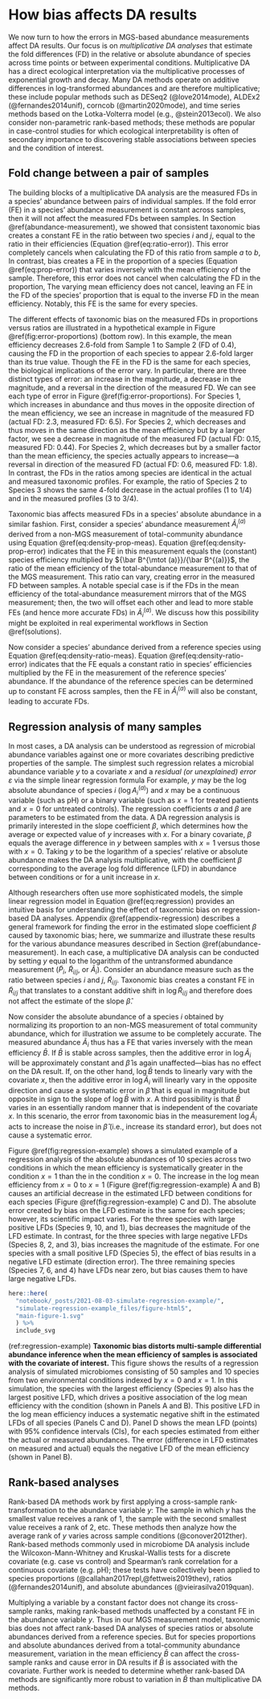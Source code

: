 # How bias affects DA results {#differential-abundance}

<!-- Previous title: Differential-abundance methods vary in their robustness to taxonomic bias  -->

We now turn to how the errors in MGS-based abundance measurements affect DA results.
Our focus is on _multiplicative DA analyses_ that estimate the fold differences (FD) in the relative or absolute abundance of species across time points or between experimental conditions.
Multiplicative DA has a direct ecological interpretation via the multiplicative processes of exponential growth and decay.
Many DA methods operate on additive differences in log-transformed abundances and are therefore multiplicative; these include popular methods such as DESeq2 (@love2014mode), ALDEx2 (@fernandes2014unif), corncob (@martin2020mode), and time series methods based on the Lotka-Volterra model (e.g., @stein2013ecol).
We also consider non-parametric rank-based methods; these methods are popular in case-control studies for which ecological interpretability is often of secondary importance to discovering stable associations between species and the condition of interest.

## Fold change between a pair of samples

The building blocks of a multiplicative DA analysis are the measured FDs in a species' abundance between pairs of individual samples.
<!-- The FE in the measured FD between two samples is given by the ratio of the FEs for the individual-sample measurements. -->
If the fold error (FE) in a species' abundance measurement is constant across samples, then it will not affect the measured FDs between samples.
<!-- Ratios -->
In Section \@ref(abundance-measurement), we showed that consistent taxonomic bias creates a constant FE in the ratio between two species $i$ and $j$, equal to the ratio in their efficiencies (Equation \@ref(eq:ratio-error)).
This error completely cancels when calculating the FD of this ratio from sample $a$ to $b$,
\begin{align}
  (\#eq:ratio-fc-error)
\underbrace{\frac{\tilde R_{i/j}^{(b)}}{\tilde R_{i/j}^{(a)}}}_\text{measured FD}
  = \frac
    {R_{i/j}^{(b)} \cdot \cancel{B_i / B_j}}
    {R_{i/j}^{(a)} \cdot \cancel{B_i / B_j}}
  =
  \underbrace{\frac{R_{i/j}^{(b)}}{R_{i/j}^{(a)}}}_\text{actual FD}
  .
\end{align}
<!-- Proportions -->
In contrast, bias creates a FE in the proportion of a species (Equation \@ref(eq:prop-error)) that varies inversely with the mean efficiency of the sample.
Therefore, this error does not cancel when calculating the FD in the proportion,
\begin{align}
  (\#eq:prop-fc-error)
\underbrace{\frac{\tilde P_i^{(b)}}{\tilde P_i^{(a)}}}_\text{measured FD}
  = \frac
    {P_i^{(b)} \cdot \cancel{B_i} / \bar B^{(b)}}
    {P_i^{(a)} \cdot \cancel{B_i} / \bar B^{(a)}}
  =
  \underbrace{\frac{P_i^{(b)}}{P_i^{(a)}}}_\text{actual FD}
  \cdot
  \underbrace{\left[\frac{\bar B^{(b)}}{\bar B^{(a)}}\right]^{-1}}_\text{FE}
  .
\end{align}
The varying mean efficiency does not cancel, leaving an FE in the FD of the species' proportion that is equal to the inverse FD in the mean efficiency.
Notably, this FE is the same for every species.

The different effects of taxonomic bias on the measured FDs in proportions versus ratios are illustrated in a hypothetical example in Figure \@ref(fig:error-proportions) (bottom row).
In this example, the mean efficiency decreases 2.6-fold from Sample 1 to Sample 2 (FD of 0.4), causing the FD in the proportion of each species to appear 2.6-fold larger than its true value.
Though the FE in the FD is the same for each species, the biological implications of the error vary.
In particular, there are three distinct types of error: an increase in the magnitude, a decrease in the magnitude, and a reversal in the direction of the measured FD.
We can see each type of error in Figure \@ref(fig:error-proportions).
For Species 1, which increases in abundance and thus moves in the opposite direction of the mean efficiency, we see an increase in magnitude of the measured FD (actual FD: 2.3, measured FD: 6.5).
For Species 2, which decreases and thus moves in the same direction as the mean efficiency but by a larger factor, we see a decrease in magnitude of the measured FD (actual FD: 0.15, measured FD: 0.44).
For Species 2, which decreases but by a smaller factor than the mean efficiency, the species actually appears to increase---a reversal in direction of the measured FD (actual FD: 0.6, measured FD: 1.8).
In contrast, the FDs in the ratios among species are identical in the actual and measured taxonomic profiles.
For example, the ratio of Species 2 to Species 3 shows the same 4-fold decrease in the actual profiles ($1$ to $1/4$) and in the measured profiles ($3$ to $3/4$).

<!-- The ratios in sample 1 are Actual: 1:1:1, Observed: 1:18:6 -->
<!-- The ratios in sample 2 are Actual: 15:1:4, Observed: 5:6:8 -->

Taxonomic bias affects measured FDs in a species' absolute abundance in a similar fashion.
First, consider a species' abundance measurement $\tilde A_i^{(a)}$ derived from a non-MGS measurement of total-community abundance using Equation \@ref(eq:density-prop-meas).
Equation \@ref(eq:density-prop-error) indicates that the FE in this measurement equals the (constant) species efficiency multiplied by ${\bar B^{\mtot (a)}}/{\bar B^{(a)}}$, the ratio of the mean efficiency of the total-abundance measurement to that of the MGS measurement.
This ratio can vary, creating error in the measured FD between samples.
A notable special case is if the FDs in the mean efficiency of the total-abundance measurement mirrors that of the MGS measurement; then, the two will offset each other and lead to more stable FEs (and hence more accurate FDs) in $\tilde A_i^{(a)}$.
We discuss how this possibility might be exploited in real experimental workflows in Section \@ref(solutions).

Now consider a species' abundance derived from a reference species using Equation \@ref(eq:density-ratio-meas).
Equation \@ref(eq:density-ratio-error) indicates that the FE equals a constant ratio in species' efficiencies multiplied by the FE in the measurement of the reference species' abundance.
If the abundance of the reference species can be determined up to constant FE across samples, then the FE in $\tilde A_i^{(a)}$ will also be constant, leading to accurate FDs.

## Regression analysis of many samples

In most cases, a DA analysis can be understood as regression of microbial abundance variables against one or more covariates describing predictive properties of the sample.
The simplest such regression relates a microbial abundance variable $y$ to a covariate $x$ and a _residual (or unexplained) error_ $\varepsilon$ via the simple linear regression formula
\begin{align}
  (\#eq:regression)
  y^{(a)} = \alpha + \beta x^{(a)} + \varepsilon^{(a)}.
\end{align}
For example, $y$ may be the log absolute abundance of species $i$ ($\log A_i^{(a)}$) and $x$ may be a continuous variable (such as pH) or a binary variable (such as $x=1$ for treated patients and $x=0$ for untreated controls).
The regression coefficients $\alpha$ and $\beta$ are parameters to be estimated from the data.
A DA regression analysis is primarily interested in the slope coefficient $\beta$, which determines how the average or expected value of $y$ increases with $x$.
For a binary covariate, $\beta$ equals the average difference in $y$ between samples with $x=1$ versus those with $x=0$.
Taking $y$ to be the logarithm of a species' relative or absolute abundance makes the DA analysis multiplicative, with the coefficient $\beta$ corresponding to the average log fold difference (LFD) in abundance between conditions or for a unit increase in $x$.

Although researchers often use more sophisticated models, the simple linear regression model in Equation \@ref(eq:regression) provides an intuitive basis for understanding the effect of taxonomic bias on regression-based DA analyses.
Appendix \@ref(appendix-regression) describes a general framework for finding the error in the estimated slope coefficient $\beta$ caused by taxonomic bias; here, we summarize and illustrate these results for the various abundance measures described in Section \@ref(abundance-measurement).
In each case, a multiplicative DA analysis can be conducted by setting $y$ equal to the logarithm of the untransformed abundance measurement ($\tilde P_i$, $\tilde R_{i/j}$, or $\tilde A_i$).
Consider an abundance measure such as the ratio between species $i$ and $j$, $\tilde R_{i/j}$.
Taxonomic bias creates a constant FE in $\tilde R_{i/j}$ that translates to a constant additive shift in $\log \tilde R_{i/j}$ and therefore does not affect the estimate of the slope $\hat \beta$.

Now consider the absolute abundance of a species $i$ obtained by normalizing its proportion to an non-MGS measurement of total community abundance, which for illustration we assume to be completely accurate.
The measured abundance $\tilde A_i$ thus has a FE that varies inversely with the mean efficiency $\bar B$.
If $\bar B$ is stable across samples, then the additive error in $\log \tilde A_i$ will be approximately constant and $\hat \beta$ is again unaffected---bias has no effect on the DA result.
If, on the other hand, $\log \bar B$ tends to linearly vary with the covariate $x$, then the additive error in $\log \tilde A_i$ will linearly vary in the opposite direction and cause a systematic error in $\hat \beta$ that is equal in magnitude but opposite in sign to the slope of $\log \bar B$ with $x$.
A third possibility is that $\bar B$ varies in an essentially random manner that is independent of the covariate $x$.
In this scenario, the error from taxonomic bias in the measurement $\log \tilde A_{i}$ acts to increase the noise in $\hat \beta$ (i.e., increase its standard error), but does not cause a systematic error.

Figure \@ref(fig:regression-example) shows a simulated example of a regression analysis of the absolute abundances of 10 species across two conditions in which the mean efficiency is systematically greater in the condition $x=1$ than the in the condition $x=0$.
The increase in the log mean efficiency from $x=0$ to $x=1$ (Figure \@ref(fig:regression-example) A and B) causes an artificial decrease in the estimated LFD between conditions for each species (Figure \@ref(fig:regression-example) C and D).
The absolute error created by bias on the LFD estimate is the same for each species; however, its scientific impact varies.
For the three species with large positive LFDs (Species 9, 10, and 1), bias decreases the magnitude of the LFD estimate.
In contrast, for the three species with large negative LFDs (Species 8, 2, and 3), bias increases the magnitude of the estimate.
For one species with a small positive LFD (Species 5), the effect of bias results in a negative LFD estimate (direction error).
The three remaining species (Species 7, 6, and 4) have LFDs near zero, but bias causes them to have large negative LFDs.

<!-- Figure: Regression example -->

```r
here::here(
  "notebook/_posts/2021-08-03-simulate-regression-example/",
  "simulate-regression-example_files/figure-html5",
  "main-figure-1.svg"
  ) %>%
  include_svg
```

(ref:regression-example) **Taxonomic bias distorts multi-sample differential abundance inference when the mean efficiency of samples is associated with the covariate of interest.** This figure shows the results of a regression analysis of simulated microbiomes consisting of 50 samples and 10 species from two environmental conditions indexed by $x=0$ and $x=1$. In this simulation, the species with the largest efficiency (Species 9) also has the largest positive LFD, which drives a positive association of the log mean efficiency with the condition (shown in Panels A and B). This positive LFD in the log mean efficiency induces a systematic negative shift in the estimated LFDs of all species (Panels C and D). Panel D shows the mean LFD (points) with 95% confidence intervals (CIs), for each species estimated from either the actual or measured abundances. The error (difference in LFD estimates on measured and actual) equals the negative LFD of the mean efficiency (shown in Panel B).

<!-- end Figure -->

## Rank-based analyses 

Rank-based DA methods work by first applying a cross-sample rank-transformation to the abundance variable $y$: The sample in which $y$ has the smallest value receives a rank of 1, the sample with the second smallest value receives a rank of 2, etc.
These methods then analyze how the average rank of $y$ varies across sample conditions (@conover2012ther).
Rank-based methods commonly used in microbiome DA analysis include the Wilcoxon-Mann-Whitney and Kruskal-Wallis tests for a discrete covariate (e.g. case vs control) and Spearman's rank correlation for a continuous covariate (e.g. pH); these tests have collectively been applied to species proportions (@callahan2017repl,@fettweis2019thev), ratios (@fernandes2014unif), and absolute abundances (@vieirasilva2019quan).

Multiplying a variable by a constant factor does not change its cross-sample ranks, making rank-based methods unaffected by a constant FE in the abundance variable $y$.
Thus in our MGS measurement model, taxonomic bias does not affect rank-based DA analyses of species ratios or absolute abundances derived from a reference species.
But for species proportions and absolute abundances derived from a total-community abundance measurement, variation in the mean efficiency $\bar B$ can affect the cross-sample ranks and cause error in DA results if $\bar B$ is associated with the covariate.
Further work is needed to determine whether rank-based DA methods are significantly more robust to variation in $\bar B$ than multiplicative DA methods.




